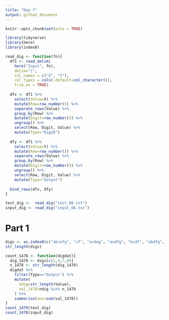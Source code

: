 ```yaml
---
title: "Day 7"
output: github_document
---
```


```r
knitr::opts_chunk$set(echo = TRUE)
```

```r
library(tidyverse)
library(here)
library(index0)
```

```r
read_dig <- function(fn){
  df1 <- read_delim(
    here("Input", fn),
    delim="|",
    col_names = c("X", "Y"),
    col_types = cols(.default=col_character()),
    trim_ws = TRUE)
  
  dfx <- df1 %>%
    select(Value=X) %>%
    mutate(Row=row_number()) %>%
    separate_rows(Value) %>%
    group_by(Row) %>%
    mutate(Digit=row_number()) %>%
    ungroup() %>%
    select(Row, Digit, Value) %>%
    mutate(Type="Dig10")
  
  dfy <- df1 %>%
    select(Value=Y) %>%
    mutate(Row=row_number()) %>%
    separate_rows(Value) %>%
    group_by(Row) %>%
    mutate(Digit=row_number()) %>%
    ungroup() %>%
    select(Row, Digit, Value) %>%
    mutate(Type="Output")
  
  bind_rows(dfx, dfy)
}

test_dig <-  read_dig("test_08.txt")
input_dig <- read_dig("input_08.txt")
```


# Part 1

```r
digs <- as.index0(c("abcefg", "cf", "acdeg", "acdfg", "bcdf", "abdfg", "abdefg", "acf", "abcdefg", "abcdfg"))
str_length(digs)

count_1478 <- function(digdat){
  dig_1478 <- digs[c(1,4,7,8)]
  n_1478 <- str_length(dig_1478)
  digdat %>%
    filter(Type=="Output") %>%
    mutate(
      ndig=str_length(Value),
      val_1478=ndig %in% n_1478
    ) %>%
    summarise(ans=sum(val_1478))
}
count_1478(test_dig)
count_1478(input_dig)

```

